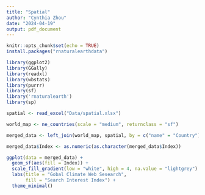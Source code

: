 ```yaml
---
title: "Spatial"
author: "Cynthia Zhou"
date: "2024-04-19"
output: pdf_document
---
```


```r
knitr::opts_chunk$set(echo = TRUE)
install.packages("rnaturalearthdata")
```

```r
library(ggplot2)
library(GGally)
library(readxl)
library(wbstats) 
library(purrr)
library(sf)
library('rnaturalearth')
library(sp)
```

```r
spatial <- read_excel("Data/spatial.xlsx")
```

```r
world_map <- ne_countries(scale = "medium", returnclass = "sf")
```

```r
merged_data <- left_join(world_map, spatial, by = c("name" = "Country"))
```

```r
merged_data$Index <- as.numeric(as.character(merged_data$Index))
```

```r
ggplot(data = merged_data) +
  geom_sf(aes(fill = Index)) +
  scale_fill_gradient(low = "white", high = 4, na.value = "lightgrey") +
  labs(title = "Gobal Climate Web Sesearch",
       fill = "Search Interest Index") +
  theme_minimal()

```
